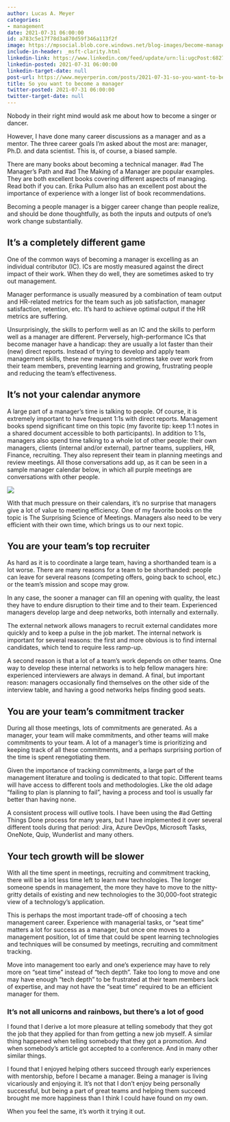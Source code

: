 ```yaml
---
author: Lucas A. Meyer
categories:
- management
date: 2021-07-31 06:00:00
id: a783c5e17f78d3a870d59f346a113f2f
image: https://mpsocial.blob.core.windows.net/blog-images/become-manager.jpg
include-in-header: _msft-clarity.html
linkedin-link: https://www.linkedin.com/feed/update/urn:li:ugcPost:6827388032719695872
linkedin-posted: 2021-07-31 06:00:00
linkedin-target-date: null
post-url: https://www.meyerperin.com/posts/2021-07-31-so-you-want-to-become-a-manager.html
title: So you want to become a manager
twitter-posted: 2021-07-31 06:00:00
twitter-target-date: null
---
```


Nobody in their right mind would ask me about how to become a singer or dancer.

However, I have done many career discussions as a manager and as a mentor. The three career goals I'm asked about the most are: manager, Ph.D. and data scientist. This is, of course, a biased sample. 

There are many books about becoming a technical manager. #ad The Manager's Path and #ad The Making of a Manager are popular examples. They are both excellent books covering different aspects of managing. Read both if you can. Erika Pullum also has an excellent post about the importance of experience with a longer list of book recommendations.

Becoming a people manager is a bigger career change than people realize, and should be done thoughtfully, as both the inputs and outputs of one's work change substantially.

## It's a completely different game
One of the common ways of becoming a manager is excelling as an individual contributor (IC). ICs are mostly measured against the direct impact of their work. When they do well, they are sometimes asked to try out management.

Manager performance is usually measured by a combination of team output and HR-related metrics for the team such as job satisfaction, manager satisfaction, retention, etc. It's hard to achieve optimal output if the HR metrics are suffering.

Unsurprisingly, the skills to perform well as an IC and the skills to perform well as a manager are different. Perversely, high-performance ICs that become manager have a handicap: they are usually a lot faster than their (new) direct reports. Instead of trying to develop and apply team management skills, these new managers sometimes take over work from their team members, preventing learning and growing, frustrating people and reducing the team's effectiveness.

## It's not your calendar anymore

A large part of a manager's time is talking to people. Of course, it is extremely important to have frequent 1:1s with direct reports. Management books spend significant time on this topic (my favorite tip: keep 1:1 notes in a shared document accessible to both participants).
In addition to 1:1s, managers also spend time talking to a whole lot of other people: their own managers, clients (internal and/or external), partner teams, suppliers, HR, Finance, recruiting. They also represent their team in planning meetings and review meetings. All those conversations add up, as it can be seen in a sample manager calendar below, in which all purple meetings are conversations with other people.

![](https://mpsocial.blob.core.windows.net/blog-images/blurred-calendar.jpg)

With that much pressure on their calendars, it's no surprise that managers give a lot of value to meeting efficiency. One of my favorite books on the topic is The Surprising Science of Meetings. Managers also need to be very efficient with their own time, which brings us to our next topic.

## You are your team's top recruiter

As hard as it is to coordinate a large team, having a shorthanded team is a lot worse. There are many reasons for a team to be shorthanded: people can leave for several reasons (competing offers, going back to school, etc.) or the team's mission and scope may grow.

In any case, the sooner a manager can fill an opening with quality, the least they have to endure disruption to their time and to their team. Experienced managers develop large and deep networks, both internally and externally.

The external network allows managers to recruit external candidates more quickly and to keep a pulse in the job market. The internal network is important for several reasons: the first and more obvious is to find internal candidates, which tend to require less ramp-up.

A second reason is that a lot of a team's work depends on other teams. One way to develop these internal networks is to help fellow managers hire: experienced interviewers are always in demand. A final, but important reason: managers occasionally find themselves on the other side of the interview table, and having a good networks helps finding good seats.

## You are your team's commitment tracker
During all those meetings, lots of commitments are generated. As a manager, your team will make commitments, and other teams will make commitments to your team. A lot of a manager's time is prioritizing and keeping track of all these commitments, and a perhaps surprising portion of the time is spent renegotiating them.

Given the importance of tracking commitments, a large part of the management literature and tooling is dedicated to that topic. Different teams will have access to different tools and methodologies. Like the old adage "failing to plan is planning to fail", having a process and tool is usually far better than having none.

A consistent process will outlive tools. I have been using the #ad Getting Things Done process for many years, but I have implemented it over several different tools during that period: Jira, Azure DevOps, Microsoft Tasks, OneNote, Quip, Wunderlist and many others.

## Your tech growth will be slower

With all the time spent in meetings, recruiting and commitment tracking, there will be a lot less time left to learn new technologies. The longer someone spends in management, the more they have to move to the nitty-gritty details of existing and new technologies to the 30,000-foot strategic view of a technology's application.

This is perhaps the most important trade-off of choosing a tech management career. Experience with managerial tasks, or "seat time" matters a lot for success as a manager, but once one moves to a management position, lot of time that could be spent learning technologies and techniques will be consumed by meetings, recruiting and commitment tracking.

Move into management too early and one's experience may have to rely more on "seat time" instead of "tech depth". Take too long to move and one may have enough "tech depth" to be frustrated at their team members lack of expertise, and may not have the "seat time" required to be an efficient manager for them.

### It's not all unicorns and rainbows, but there's a lot of good

I found that I derive a lot more pleasure at telling somebody that they got the job that they applied for than from getting a new job myself. A similar thing happened when telling somebody that they got a promotion. And when somebody's article got accepted to a conference. And in many other similar things.

I found that I enjoyed helping others succeed through early experiences with mentorship, before I became a manager. Being a manager is living vicariously and enjoying it. It's not that I don't enjoy being personally successful, but being a part of great teams and helping them succeed brought me more happiness than I think I could have found on my own.

When you feel the same, it's worth it trying it out.



